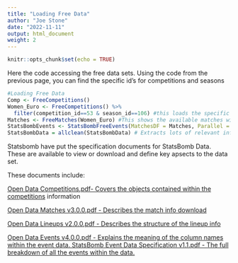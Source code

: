 ```yaml
---
title: "Loading Free Data"
author: "Joe Stone"
date: "2022-11-11"
output: html_document
weight: 2
---
```


```r
knitr::opts_chunk$set(echo = TRUE)
```

Here the code accessing the free data sets. Using the code from the previous page, you can find the specific id's for competitions and seasons
```r
#Loading Free Data
Comp <- FreeCompetitions()
Women_Euro <- FreeCompetitions() %>% 
  filter(competition_id==53 & season_id==106) #this loads the specific competition and season
Matches <- FreeMatches(Women_Euro) #This shows the available matches within the competitions chosen
StatsBombEvents <- StatsBombFreeEvents(MatchesDF = Matches, Parallel = T) #This oulls all the event data for the matches that are chosen
StatsBombData = allclean(StatsBombData) # Extracts lots of relevant information such as x/y coordinates. More information can be found in the package info. Be sure to familiarise yourself with the columns it creates using names(nameofyourdfhere)
```


Statsbomb have put the specification documents for StatsBomb Data. These are available to view or download and define key apsects to the data set. 

These documents include:

[Open Data Competitions.pdf- Covers the objects contained within the competitions](https://github.com/statsbomb/open-data/blob/master/doc/Open%20Data%20Competitions%20v2.0.0.pdf)  information 

[Open Data Matches v3.0.0.pdf - Describes the match info download](https://github.com/statsbomb/open-data/blob/master/doc/Open%20Data%20Matches%20v3.0.0.pdf) 

[Open Data Lineups v2.0.0.pdf - Describes the structure of the lineup info](https://github.com/statsbomb/open-data/blob/master/doc/Open%20Data%20Lineups%20v2.0.0.pdf)

[Open Data Events v4.0.0.pdf - Explains the meaning of the column names within the event data. StatsBomb Event Data Specification v1.1.pdf - The full breakdown of all the events within the data.](https://github.com/statsbomb/open-data/blob/master/doc/Open%20Data%20Events%20v4.0.0.pdf)
 